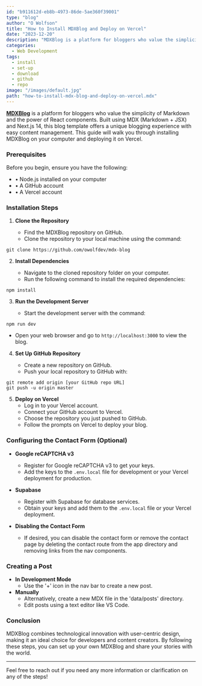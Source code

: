 ```yaml
---
id: "b911612d-eb8b-4973-86de-5ae360f39001"
type: "blog"
author: "O Wolfson"
title: "How to Install MDXBlog and Deploy on Vercel"
date: "2023-12-20"
description: "MDXBlog is a platform for bloggers who value the simplicity of Markdown and the power of React components. Built using MDX (Markdown + JSX) and Next.js 14, this blog template offers a unique blogging experience with easy content management."
categories:
  - Web Development
tags:
  - install
  - set-up
  - download
  - github
  - repo
image: "/images/default.jpg"
path: "how-to-install-mdx-blog-and-deploy-on-vercel.mdx"
---
```


[**MDXBlog**](https://mdxblog.io) is a platform for bloggers who value the simplicity of Markdown and the power of React components. Built using MDX (Markdown + JSX) and Next.js 14, this blog template offers a unique blogging experience with easy content management. This guide will walk you through installing MDXBlog on your computer and deploying it on Vercel.

### Prerequisites

Before you begin, ensure you have the following:

- • Node.js installed on your computer
- • A GitHub account
- • A Vercel account

### Installation Steps

1. **Clone the Repository**

   - Find the MDXBlog repository on GitHub.
   - Clone the repository to your local machine using the command:

```
git clone https://github.com/owolfdev/mdx-blog
```

2. **Install Dependencies**

   - Navigate to the cloned repository folder on your computer.
   - Run the following command to install the required dependencies:

```
npm install
```

3. **Run the Development Server**

   - Start the development server with the command:

```
npm run dev
```

- Open your web browser and go to `http://localhost:3000` to view the blog.

4. **Set Up GitHub Repository**

   - Create a new repository on GitHub.
   - Push your local repository to GitHub with:

```
git remote add origin [your GitHub repo URL]
git push -u origin master
```

5. **Deploy on Vercel**
   - Log in to your Vercel account.
   - Connect your GitHub account to Vercel.
   - Choose the repository you just pushed to GitHub.
   - Follow the prompts on Vercel to deploy your blog.

### Configuring the Contact Form (Optional)

- **Google reCAPTCHA v3**

  - Register for Google reCAPTCHA v3 to get your keys.
  - Add the keys to the `.env.local` file for development or your Vercel deployment for production.

- **Supabase**

  - Register with Supabase for database services.
  - Obtain your keys and add them to the `.env.local` file or your Vercel deployment.

- **Disabling the Contact Form**
  - If desired, you can disable the contact form or remove the contact page by deleting the contact route from the app directory and removing links from the nav components.

### Creating a Post

- **In Development Mode**
  - Use the '+' icon in the nav bar to create a new post.
- **Manually**
  - Alternatively, create a new MDX file in the 'data/posts' directory.
  - Edit posts using a text editor like VS Code.

### Conclusion

MDXBlog combines technological innovation with user-centric design, making it an ideal choice for developers and content creators. By following these steps, you can set up your own MDXBlog and share your stories with the world.

---

Feel free to reach out if you need any more information or clarification on any of the steps!
